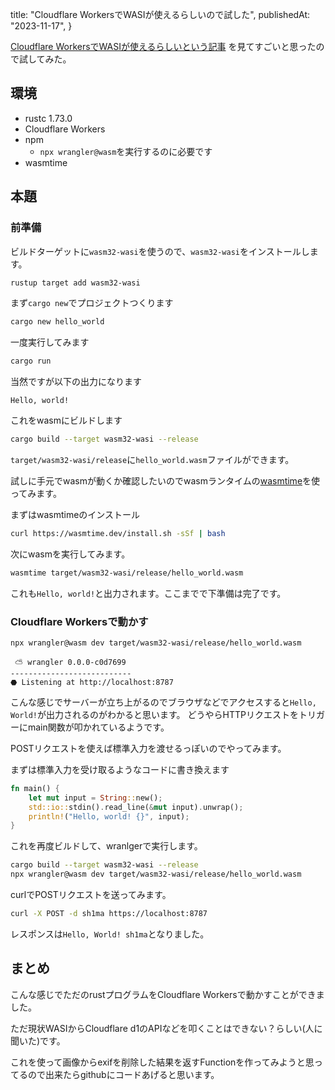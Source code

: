   title: "Cloudflare WorkersでWASIが使えるらしいので試した",
  publishedAt: "2023-11-17",
}

[Cloudflare WorkersでWASIが使えるらしいという記事](https://blog.cloudflare.com/announcing-wasi-on-workers/)
を見てすごいと思ったので試してみた。

## 環境

- rustc 1.73.0
- Cloudflare Workers
- npm
  - `npx wrangler@wasm`を実行するのに必要です
- wasmtime

## 本題

### 前準備

ビルドターゲットに`wasm32-wasi`を使うので、`wasm32-wasi`をインストールします。

```sh
rustup target add wasm32-wasi
```

まず`cargo new`でプロジェクトつくります

```sh
cargo new hello_world
```

一度実行してみます

```sh
cargo run
```

当然ですが以下の出力になります

```
Hello, world!
```

これをwasmにビルドします

```sh
cargo build --target wasm32-wasi --release
```

`target/wasm32-wasi/release`に`hello_world.wasm`ファイルができます。

試しに手元でwasmが動くか確認したいのでwasmランタイムの[wasmtime](https://wasmtime.dev/)を使ってみます。

まずはwasmtimeのインストール

```sh
curl https://wasmtime.dev/install.sh -sSf | bash
```

次にwasmを実行してみます。

```sh
wasmtime target/wasm32-wasi/release/hello_world.wasm
```

これも`Hello, world!`と出力されます。ここまでで下準備は完了です。

### Cloudflare Workersで動かす

```sh
npx wrangler@wasm dev target/wasm32-wasi/release/hello_world.wasm
```

```
 ⛅️ wrangler 0.0.0-c0d7699
---------------------------
⬣ Listening at http://localhost:8787
```

こんな感じでサーバーが立ち上がるのでブラウザなどでアクセスすると`Hello, World!`が出力されるのがわかると思います。
どうやらHTTPリクエストをトリガーにmain関数が叩かれているようです。

POSTリクエストを使えば標準入力を渡せるっぽいのでやってみます。

まずは標準入力を受け取るようなコードに書き換えます

```rust
fn main() {
    let mut input = String::new();
    std::io::stdin().read_line(&mut input).unwrap();
    println!("Hello, world! {}", input);
}
```

これを再度ビルドして、wranlgerで実行します。

```sh
cargo build --target wasm32-wasi --release
npx wrangler@wasm dev target/wasm32-wasi/release/hello_world.wasm
```

curlでPOSTリクエストを送ってみます。

```sh
curl -X POST -d sh1ma https://localhost:8787
```

レスポンスは`Hello, World! sh1ma`となりました。

## まとめ

こんな感じでただのrustプログラムをCloudflare Workersで動かすことができました。

ただ現状WASIからCloudflare d1のAPIなどを叩くことはできない？らしい(人に聞いた)です。

これを使って画像からexifを削除した結果を返すFunctionを作ってみようと思ってるので出来たらgithubにコードあげると思います。
